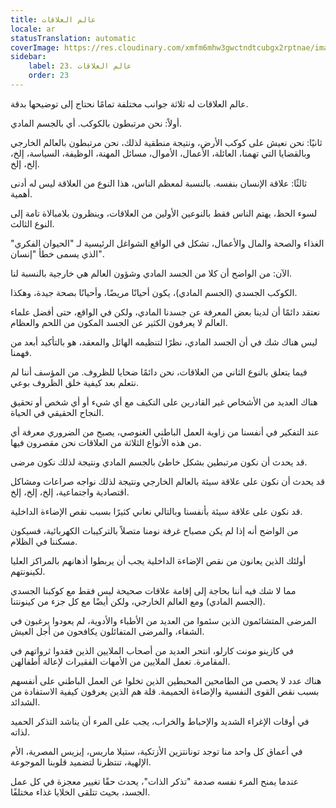 ```yaml
---
title: عالم العلاقات
locale: ar
statusTranslation: automatic
coverImage: https://res.cloudinary.com/xmfm6mhw3gwctndtcubgx2rptnae/image/upload/v1740468922/small_cover_tratado_de_psicologia_revolucionaria_a4c0dca4e0.webp
sidebar:
    label: 23. عالم العلاقات
    order: 23
---
```

عالم العلاقات له ثلاثة جوانب مختلفة تمامًا نحتاج إلى توضيحها بدقة.

أولاً: نحن مرتبطون بالكوكب. أي بالجسم المادي.

ثانيًا: نحن نعيش على كوكب الأرض، ونتيجة منطقية لذلك، نحن مرتبطون بالعالم الخارجي وبالقضايا التي تهمنا، العائلة، الأعمال، الأموال، مسائل المهنة، الوظيفة، السياسة، إلخ، إلخ، إلخ.

ثالثًا: علاقة الإنسان بنفسه. بالنسبة لمعظم الناس، هذا النوع من العلاقة ليس له أدنى أهمية.

لسوء الحظ، يهتم الناس فقط بالنوعين الأولين من العلاقات، وينظرون بلامبالاة تامة إلى النوع الثالث.

الغذاء والصحة والمال والأعمال، تشكل في الواقع الشواغل الرئيسية لـ "الحيوان الفكري" الذي يسمى خطأ "إنسان".

الآن: من الواضح أن كلا من الجسد المادي وشؤون العالم هي خارجية بالنسبة لنا.

الكوكب الجسدي (الجسم المادي)، يكون أحيانًا مريضًا، وأحيانًا بصحة جيدة، وهكذا.

نعتقد دائمًا أن لدينا بعض المعرفة عن جسدنا المادي، ولكن في الواقع، حتى أفضل علماء العالم لا يعرفون الكثير عن الجسد المكون من اللحم والعظام.

ليس هناك شك في أن الجسد المادي، نظرًا لتنظيمه الهائل والمعقد، هو بالتأكيد أبعد من فهمنا.

فيما يتعلق بالنوع الثاني من العلاقات، نحن دائمًا ضحايا للظروف. من المؤسف أننا لم نتعلم بعد كيفية خلق الظروف بوعي.

هناك العديد من الأشخاص غير القادرين على التكيف مع أي شيء أو أي شخص أو تحقيق النجاح الحقيقي في الحياة.

عند التفكير في أنفسنا من زاوية العمل الباطني الغنوصي، يصبح من الضروري معرفة أي من هذه الأنواع الثلاثة من العلاقات نحن مقصرون فيها.

قد يحدث أن نكون مرتبطين بشكل خاطئ بالجسم المادي ونتيجة لذلك نكون مرضى.

قد يحدث أن نكون على علاقة سيئة بالعالم الخارجي ونتيجة لذلك نواجه صراعات ومشاكل اقتصادية واجتماعية، إلخ، إلخ، إلخ.

قد نكون على علاقة سيئة بأنفسنا وبالتالي نعاني كثيرًا بسبب نقص الإضاءة الداخلية.

من الواضح أنه إذا لم يكن مصباح غرفة نومنا متصلاً بالتركيبات الكهربائية، فسيكون مسكننا في الظلام.

أولئك الذين يعانون من نقص الإضاءة الداخلية يجب أن يربطوا أذهانهم بالمراكز العليا لكينونتهم.

مما لا شك فيه أننا بحاجة إلى إقامة علاقات صحيحة ليس فقط مع كوكبنا الجسدي (الجسم المادي) ومع العالم الخارجي، ولكن أيضًا مع كل جزء من كينونتنا.

المرضى المتشائمون الذين سئموا من العديد من الأطباء والأدوية، لم يعودوا يرغبون في الشفاء، والمرضى المتفائلون يكافحون من أجل العيش.

في كازينو مونت كارلو، انتحر العديد من أصحاب الملايين الذين فقدوا ثرواتهم في المقامرة. تعمل الملايين من الأمهات الفقيرات لإعالة أطفالهن.

هناك عدد لا يحصى من الطامحين المحبطين الذين تخلوا عن العمل الباطني على أنفسهم بسبب نقص القوى النفسية والإضاءة الحميمة. قلة هم الذين يعرفون كيفية الاستفادة من الشدائد.

في أوقات الإغراء الشديد والإحباط والخراب، يجب على المرء أن يناشد التذكر الحميد لذاته.

في أعماق كل واحد منا توجد تونانتزين الأزتكية، ستيلا ماريس، إيزيس المصرية، الأم الإلهية، تنتظرنا لتضميد قلوبنا الموجوعة.

عندما يمنح المرء نفسه صدمة "تذكر الذات"، يحدث حقًا تغيير معجزة في كل عمل الجسد، بحيث تتلقى الخلايا غذاء مختلفًا.

